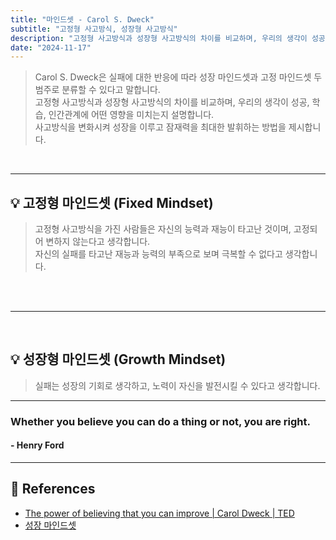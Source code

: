 ```yaml
---
title: "마인드셋 - Carol S. Dweck"
subtitle: "고정형 사고방식, 성장형 사고방식"
description: "고정형 사고방식과 성장형 사고방식의 차이를 비교하며, 우리의 생각이 성공, 학습, 인간관계에 어떤 영향을 미치는지 설명합니다. 사고방식을 변화시켜 성장을 이루고 잠재력을 최대한 발휘하는 방법을 제시합니다."
date: "2024-11-17"
---
```


> Carol S. Dweck은 실패에 대한 반응에 따라 성장 마인드셋과 고정 마인드셋 두 범주로 분류할 수 있다고 말합니다. <br/>
> 고정형 사고방식과 성장형 사고방식의 차이를 비교하며, 우리의 생각이 성공, 학습, 인간관계에 어떤 영향을 미치는지 설명합니다. <br/>
> 사고방식을 변화시켜 성장을 이루고 잠재력을 최대한 발휘하는 방법을 제시합니다.

<CustomImage
  src="https://github.com/user-attachments/assets/5b0bcde5-e2af-46cb-928a-5da47e44244b"
  width={600}
  height={500}
/>
<br />

---


## 💡 고정형 마인드셋 (Fixed Mindset)

<CustomImage
  src="https://github.com/user-attachments/assets/8db9c87a-dfc1-4231-90d6-3cf977ee410d"
  width={600}
  height={500}
/>

> 고정형 사고방식을 가진 사람들은 자신의 능력과 재능이 타고난 것이며, 고정되어 변하지 않는다고 생각합니다. <br/>
> 자신의 실패를 타고난 재능과 능력의 부족으로 보며 극복할 수 없다고 생각합니다. 


<br />


<br />

---

<br />

## 💡 성장형 마인드셋 (Growth Mindset)

<CustomImage
  src="https://github.com/user-attachments/assets/89384266-6762-4c28-b19d-57326e6ce12a"
  width={600}
  height={500}
/>

> 실패는 성장의 기회로 생각하고, 노력이 자신을 발전시킬 수 있다고 생각합니다.



---

### Whether you believe you can do a thing or not, you are right. <br/>
#### - Henry Ford

---

## 🔦 References

- [The power of believing that you can improve | Carol Dweck | TED](https://www.youtube.com/watch?v=_X0mgOOSpLU)
- [성장 마인드셋](https://www.youtube.com/watch?v=PzqUBpy34Jo&t=268s)

